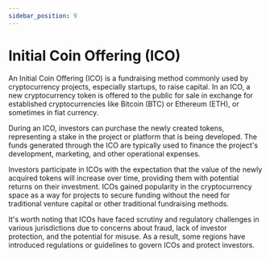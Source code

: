 ```yaml
---
sidebar_position: 9
---
```


# Initial Coin Offering (ICO)

An Initial Coin Offering (ICO) is a fundraising method commonly used by cryptocurrency projects, especially startups, to raise capital. In an ICO, a new cryptocurrency token is offered to the public for sale in exchange for established cryptocurrencies like Bitcoin (BTC) or Ethereum (ETH), or sometimes in fiat currency.

During an ICO, investors can purchase the newly created tokens, representing a stake in the project or platform that is being developed. The funds generated through the ICO are typically used to finance the project's development, marketing, and other operational expenses.

Investors participate in ICOs with the expectation that the value of the newly acquired tokens will increase over time, providing them with potential returns on their investment. ICOs gained popularity in the cryptocurrency space as a way for projects to secure funding without the need for traditional venture capital or other traditional fundraising methods.

It's worth noting that ICOs have faced scrutiny and regulatory challenges in various jurisdictions due to concerns about fraud, lack of investor protection, and the potential for misuse. As a result, some regions have introduced regulations or guidelines to govern ICOs and protect investors.
